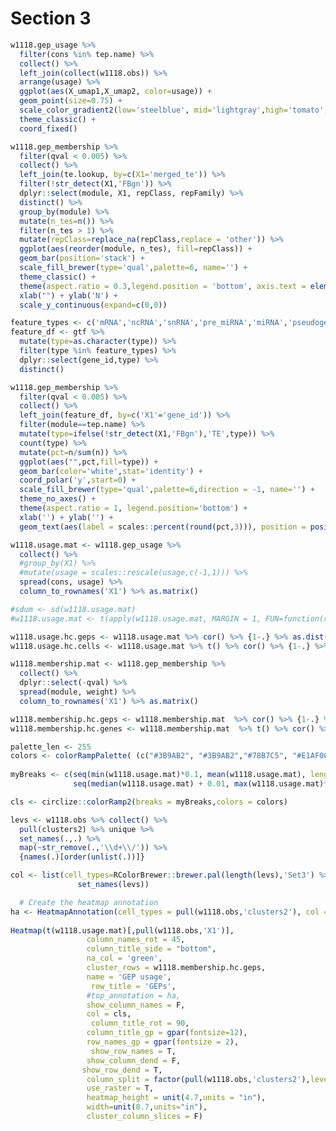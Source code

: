 
# Section 3

```r
w1118.gep_usage %>%
  filter(cons %in% tep.name) %>%
  collect() %>%
  left_join(collect(w1118.obs)) %>%
  arrange(usage) %>%
  ggplot(aes(X_umap1,X_umap2, color=usage)) +
  geom_point(size=0.75) +
  scale_color_gradient2(low='steelblue', mid='lightgray',high='tomato', midpoint = 0.04) +
  theme_classic() +
  coord_fixed()
```


```r
w1118.gep_membership %>%
  filter(qval < 0.005) %>%
  collect() %>%
  left_join(te.lookup, by=c(X1='merged_te')) %>%
  filter(!str_detect(X1,'FBgn')) %>%
  dplyr::select(module, X1, repClass, repFamily) %>%
  distinct() %>%
  group_by(module) %>%
  mutate(n_tes=n()) %>%
  filter(n_tes > 1) %>%
  mutate(repClass=replace_na(repClass,replace = 'other')) %>%
  ggplot(aes(reorder(module, n_tes), fill=repClass)) +
  geom_bar(position='stack') +
  scale_fill_brewer(type='qual',palette=6, name='') +
  theme_classic() +
  theme(aspect.ratio = 0.3,legend.position = 'bottom', axis.text = element_text(size=rel(1.2))) +
  xlab("") + ylab('N') +
  scale_y_continuous(expand=c(0,0))
```

```r
feature_types <- c('mRNA','ncRNA','snRNA','pre_miRNA','miRNA','pseudogene','snoRNA')
feature_df <- gtf %>% 
  mutate(type=as.character(type)) %>%
  filter(type %in% feature_types) %>%
  dplyr::select(gene_id,type) %>%
  distinct()

w1118.gep_membership %>%
  filter(qval < 0.005) %>%
  collect() %>%
  left_join(feature_df, by=c('X1'='gene_id')) %>%
  filter(module==tep.name) %>%
  mutate(type=ifelse(!str_detect(X1,'FBgn'),'TE',type)) %>%
  count(type) %>%
  mutate(pct=n/sum(n)) %>%
  ggplot(aes("",pct,fill=type)) +
  geom_bar(color='white',stat='identity') +
  coord_polar('y',start=0) +
  scale_fill_brewer(type='qual',palette=6,direction = -1, name='') +
  theme_no_axes() +
  theme(aspect.ratio = 1, legend.position='bottom') +
  xlab('') + ylab('') +
  geom_text(aes(label = scales::percent(round(pct,3))), position = position_stack(vjust = 0.5), size=rel(5))
```

```r
w1118.usage.mat <- w1118.gep_usage %>% 
  collect() %>%
  #group_by(X1) %>%
  #mutate(usage = scales::rescale(usage,c(-1,1))) %>%
  spread(cons, usage) %>%
  column_to_rownames('X1') %>% as.matrix()

#sdum <- sd(w1118.usage.mat)
#w1118.usage.mat <- t(apply(w1118.usage.mat, MARGIN = 1, FUN=function(x) (x-mean(x))/sdum))

w1118.usage.hc.geps <- w1118.usage.mat %>% cor() %>% {1-.} %>% as.dist() %>% hclust()
w1118.usage.hc.cells <- w1118.usage.mat %>% t() %>% cor() %>% {1-.} %>% as.dist() %>% hclust()
```

```r
w1118.membership.mat <- w1118.gep_membership %>% 
  collect() %>%
  dplyr::select(-qval) %>%
  spread(module, weight) %>%
  column_to_rownames('X1') %>% as.matrix()

w1118.membership.hc.geps <- w1118.membership.mat  %>% cor() %>% {1-.} %>% as.dist() %>% hclust()
w1118.membership.hc.genes <- w1118.membership.mat  %>% t() %>% cor() %>% {1-.} %>% as.dist() %>% hclust()
```

```r
palette_len <- 255
colors <- colorRampPalette( (c("#3B9AB2", "#3B9AB2","#78B7C5", "#E1AF00", "#F21A00")))(palette_len)
  
myBreaks <- c(seq(min(w1118.usage.mat)*0.1, mean(w1118.usage.mat), length.out=ceiling(palette_len/2)),
              seq(median(w1118.usage.mat) + 0.01, max(w1118.usage.mat)*0.1, length.out=floor(palette_len/2)))

cls <- circlize::colorRamp2(breaks = myBreaks,colors = colors)

levs <- w1118.obs %>% collect() %>%
  pull(clusters2) %>% unique %>%
  set_names(.,.) %>%
  map(~str_remove(.,'\\d+\\/')) %>%
  {names(.)[order(unlist(.))]}

col <- list(cell_types=RColorBrewer::brewer.pal(length(levs),'Set3') %>%
               set_names(levs))

  # Create the heatmap annotation
ha <- HeatmapAnnotation(cell_types = pull(w1118.obs,'clusters2'), col = col)
  
Heatmap(t(w1118.usage.mat)[,pull(w1118.obs,'X1')],
                 column_names_rot = 45,
                 column_title_side = "bottom",
                 na_col = 'green',
                 cluster_rows = w1118.membership.hc.geps,
                 name = 'GEP usage',
                  row_title = 'GEPs', 
                 #top_annotation = ha,
                 show_column_names = F,
                 col = cls,
                  column_title_rot = 90,
                 column_title_gp = gpar(fontsize=12),
                 row_names_gp = gpar(fontsize = 2),
                  show_row_names = T,
                 show_column_dend = F, 
                show_row_dend = T,
                 column_split = factor(pull(w1118.obs,'clusters2'),levels=levs),
                 use_raster = T,
                 heatmap_height = unit(4.7,units = "in"),
                 width=unit(8.7,units="in"),
                 cluster_column_slices = F)
```

